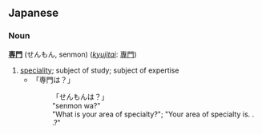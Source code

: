 == Japanese ==
=== Noun ===
'''[[専]][[門]]''' (せんもん, senmon) (''[[kyujitai]]'': [[專門]])

# [[speciality]]; subject of study; subject of expertise
#* 「専門は？」
#*: 「せんもんは？」
#*: "senmon wa?"
#*: "What is your area of specialty?"; "Your area of specialty is. . .?"